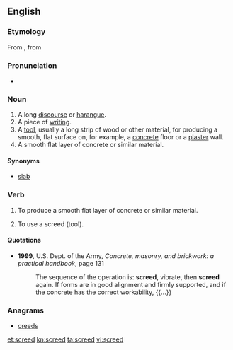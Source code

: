 ==English==

===Etymology===
From {{etyl|enm|en}} {{term|screde||lang=enm|fragment, strip of cloth}}, from {{etyl|ang|en}} {{term|scrēade|lang=ang}}

===Pronunciation===
* {{rhymes|iːd}}

===Noun===
{{en-noun}}

# A long [[discourse]] or [[harangue]].
# A piece of [[writing]].
# A [[tool]], usually a long strip of wood or other material, for producing a smooth, flat surface on, for example, a [[concrete]] floor or a [[plaster]] wall.
# A smooth flat layer of concrete or similar material.

====Synonyms====
*{{sense|smooth flat layer of concrete or similar}} [[slab]]

===Verb===
{{en-verb}}

# {{construction|masonry}} To produce a smooth flat layer of concrete or similar material.
# {{construction|masonry}} To use a screed (tool).

====Quotations====
* '''1999''', U.S. Dept. of the Army, ''Concrete, masonry, and brickwork: a practical handbook'', page 131
*: The sequence of the operation is: '''screed''', vibrate, then '''screed''' again. If forms are in good alignment and firmly supported, and if the concrete has the correct workability, {{...}}

===Anagrams===
* [[creeds#English|creeds]]

[[et:screed]]
[[kn:screed]]
[[ta:screed]]
[[vi:screed]]